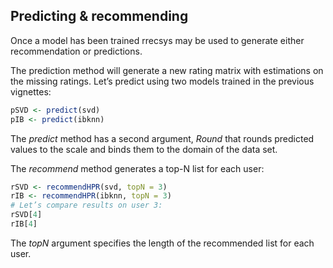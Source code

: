 <!--
%\VignetteEngine{knitr::knitr}
%\VignetteIndexEntry{Predicting & recommending}
-->

## Predicting & recommending

Once a model has been trained rrecsys may be used to generate either recommendation or predictions. 

The prediction method will generate a new rating matrix with estimations on the missing ratings. Let’s predict using two models trained in the previous vignettes:
```{r, eval=FALSE}
pSVD <- predict(svd)
pIB <- predict(ibknn)
```
The _predict_ method has a second argument, _Round_ that rounds predicted values to the scale and binds them to the domain of the data set.

The _recommend_ method generates a top-N list for each user:
```{r, eval=FALSE}
rSVD <- recommendHPR(svd, topN = 3)
rIB <- recommendHPR(ibknn, topN = 3)
# Let’s compare results on user 3:
rSVD[4]
rIB[4]
```
The _topN_ argument specifies the length of the recommended list for each user.
